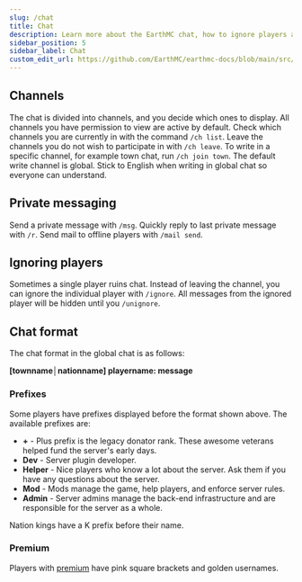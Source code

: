 ---
slug: /chat
title: Chat
description: Learn more about the EarthMC chat, how to ignore players and switch channels.
sidebar_position: 5
sidebar_label: Chat
custom_edit_url: https://github.com/EarthMC/earthmc-docs/blob/main/src/docs/chat.mdx
---
## Channels
The chat is divided into channels, and you decide which ones to display. All channels you have permission to view are active by default. Check which channels you are currently in with the command `/ch list`. Leave the channels you do not wish to participate in with `/ch leave`. To write in a specific channel, for example town chat, run `/ch join town`. The default write channel is global. Stick to English when writing in global chat so everyone can understand.

## Private messaging
Send a private message with `/msg`. Quickly reply to last private message with `/r`. Send mail to offline players with `/mail send`.

## Ignoring players
Sometimes a single player ruins chat. Instead of leaving the channel, you can ignore the individual player with `/ignore`. All messages from the ignored player will be hidden until you `/unignore`.

## Chat format
The chat format in the global chat is as follows:

**[townname│nationname] playername: message**

### Prefixes
Some players have prefixes displayed before the format shown above. The available prefixes are:
* **+** - Plus prefix is the legacy donator rank. These awesome veterans helped fund the server's early days.
* **Dev** - Server plugin developer.
* **Helper** - Nice players who know a lot about the server. Ask them if you have any questions about the server.
* **Mod** - Mods manage the game, help players, and enforce server rules. 
* **Admin** - Server admins manage the back-end infrastructure and are responsible for the server as a whole. 

Nation kings have a K prefix before their name.

### Premium
Players with [premium](https://store.earthmc.net/category/premium) have pink square brackets and golden usernames.
